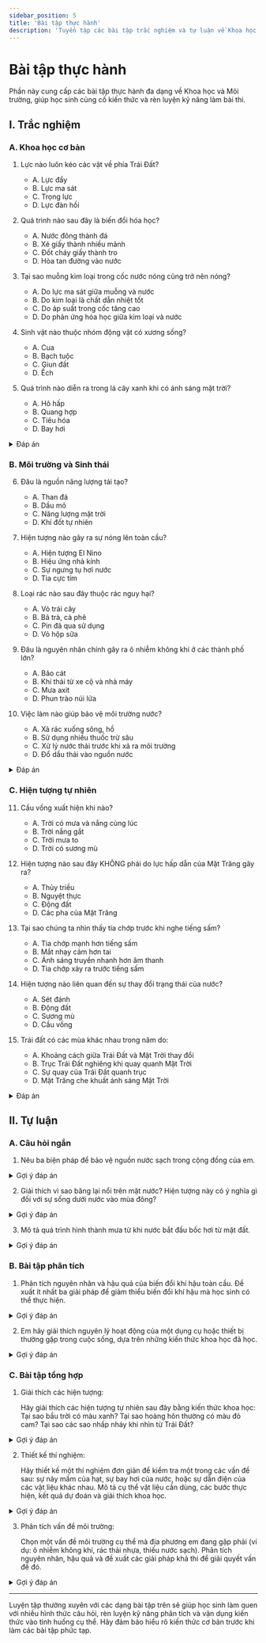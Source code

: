 ```yaml
---
sidebar_position: 5
title: 'Bài tập thực hành'
description: 'Tuyển tập các bài tập trắc nghiệm và tự luận về Khoa học và Môi trường.'
---
```


# Bài tập thực hành

Phần này cung cấp các bài tập thực hành đa dạng về Khoa học và Môi trường, giúp học sinh củng cố kiến thức và rèn luyện kỹ năng làm bài thi.

## I. Trắc nghiệm

### A. Khoa học cơ bản

1. Lực nào luôn kéo các vật về phía Trái Đất?
   - A. Lực đẩy
   - B. Lực ma sát
   - C. Trọng lực
   - D. Lực đàn hồi

2. Quá trình nào sau đây là biến đổi hóa học?
   - A. Nước đông thành đá
   - B. Xé giấy thành nhiều mảnh
   - C. Đốt cháy giấy thành tro
   - D. Hòa tan đường vào nước

3. Tại sao muỗng kim loại trong cốc nước nóng cũng trở nên nóng?
   - A. Do lực ma sát giữa muỗng và nước
   - B. Do kim loại là chất dẫn nhiệt tốt
   - C. Do áp suất trong cốc tăng cao
   - D. Do phản ứng hóa học giữa kim loại và nước

4. Sinh vật nào thuộc nhóm động vật có xương sống?
   - A. Cua
   - B. Bạch tuộc
   - C. Giun đất
   - D. Ếch

5. Quá trình nào diễn ra trong lá cây xanh khi có ánh sáng mặt trời?
   - A. Hô hấp
   - B. Quang hợp
   - C. Tiêu hóa
   - D. Bay hơi

<details>
<summary>Đáp án</summary>

1. C
2. C
3. B
4. D
5. B
</details>

### B. Môi trường và Sinh thái

6. Đâu là nguồn năng lượng tái tạo?
   - A. Than đá
   - B. Dầu mỏ
   - C. Năng lượng mặt trời
   - D. Khí đốt tự nhiên

7. Hiện tượng nào gây ra sự nóng lên toàn cầu?
   - A. Hiện tượng El Nino
   - B. Hiệu ứng nhà kính
   - C. Sự ngưng tụ hơi nước
   - D. Tia cực tím

8. Loại rác nào sau đây thuộc rác nguy hại?
   - A. Vỏ trái cây
   - B. Bã trà, cà phê
   - C. Pin đã qua sử dụng
   - D. Vỏ hộp sữa

9. Đâu là nguyên nhân chính gây ra ô nhiễm không khí ở các thành phố lớn?
   - A. Bão cát
   - B. Khí thải từ xe cộ và nhà máy
   - C. Mưa axit
   - D. Phun trào núi lửa

10. Việc làm nào giúp bảo vệ môi trường nước?
    - A. Xả rác xuống sông, hồ
    - B. Sử dụng nhiều thuốc trừ sâu
    - C. Xử lý nước thải trước khi xả ra môi trường
    - D. Đổ dầu thải vào nguồn nước

<details>
<summary>Đáp án</summary>

6. C
7. B
8. C
9. B
10. C
</details>

### C. Hiện tượng tự nhiên

11. Cầu vồng xuất hiện khi nào?
    - A. Trời có mưa và nắng cùng lúc
    - B. Trời nắng gắt
    - C. Trời mưa to
    - D. Trời có sương mù

12. Hiện tượng nào sau đây KHÔNG phải do lực hấp dẫn của Mặt Trăng gây ra?
    - A. Thủy triều
    - B. Nguyệt thực
    - C. Động đất
    - D. Các pha của Mặt Trăng

13. Tại sao chúng ta nhìn thấy tia chớp trước khi nghe tiếng sấm?
    - A. Tia chớp mạnh hơn tiếng sấm
    - B. Mắt nhạy cảm hơn tai
    - C. Ánh sáng truyền nhanh hơn âm thanh
    - D. Tia chớp xảy ra trước tiếng sấm

14. Hiện tượng nào liên quan đến sự thay đổi trạng thái của nước?
    - A. Sét đánh
    - B. Động đất
    - C. Sương mù
    - D. Cầu vồng

15. Trái đất có các mùa khác nhau trong năm do:
    - A. Khoảng cách giữa Trái Đất và Mặt Trời thay đổi
    - B. Trục Trái Đất nghiêng khi quay quanh Mặt Trời
    - C. Sự quay của Trái Đất quanh trục
    - D. Mặt Trăng che khuất ánh sáng Mặt Trời

<details>
<summary>Đáp án</summary>

11. A
12. C
13. C
14. C
15. B
</details>

## II. Tự luận

### A. Câu hỏi ngắn

1. Nêu ba biện pháp để bảo vệ nguồn nước sạch trong cộng đồng của em.

<details>
<summary>Gợi ý đáp án</summary>

Ba biện pháp bảo vệ nguồn nước sạch:
- Không xả rác thải, hóa chất độc hại xuống sông, hồ, kênh rạch
- Tiết kiệm nước trong sinh hoạt hàng ngày (khóa vòi khi không dùng, tái sử dụng nước sinh hoạt)
- Tham gia các hoạt động làm sạch nguồn nước như dọn rác ven sông, hồ; tuyên truyền ý thức bảo vệ nguồn nước trong cộng đồng
</details>

2. Giải thích vì sao băng lại nổi trên mặt nước? Hiện tượng này có ý nghĩa gì đối với sự sống dưới nước vào mùa đông?

<details>
<summary>Gợi ý đáp án</summary>

Băng nổi trên mặt nước vì khi nước đông đá, các phân tử nước sắp xếp thành cấu trúc lục giác, tạo khoảng trống làm giảm mật độ. Do đó mật độ của băng (0,92 g/cm³) nhỏ hơn mật độ của nước (1 g/cm³), khiến băng nổi lên trên.

Ý nghĩa: Khi mặt nước đóng băng vào mùa đông, lớp băng này tạo thành lớp cách nhiệt, giữ cho nước bên dưới không bị đóng băng hoàn toàn. Nhờ đó, sinh vật thủy sinh vẫn có thể sống sót qua mùa đông khắc nghiệt. Nếu băng chìm xuống đáy, toàn bộ khối nước có thể đóng băng, gây nguy hiểm cho sinh vật thủy sinh.
</details>

3. Mô tả quá trình hình thành mưa từ khi nước bắt đầu bốc hơi từ mặt đất.

<details>
<summary>Gợi ý đáp án</summary>

Quá trình hình thành mưa:
1. Nước từ các nguồn (sông, hồ, biển, đất ẩm) bốc hơi do nhiệt độ của mặt đất và không khí.
2. Hơi nước bay lên cao, gặp không khí lạnh ở tầng cao hơn trong khí quyển.
3. Hơi nước ngưng tụ thành những giọt nước nhỏ li ti, tạo thành các đám mây.
4. Các giọt nước nhỏ kết hợp với nhau, trở nên to và nặng hơn.
5. Khi trọng lượng của giọt nước đủ lớn, vượt qua lực đẩy của không khí, các giọt nước rơi xuống mặt đất tạo thành mưa.
</details>

### B. Bài tập phân tích

1. Phân tích nguyên nhân và hậu quả của biến đổi khí hậu toàn cầu. Đề xuất ít nhất ba giải pháp để giảm thiểu biến đổi khí hậu mà học sinh có thể thực hiện.

<details>
<summary>Gợi ý đáp án</summary>

**Nguyên nhân của biến đổi khí hậu:**
- Tăng lượng khí nhà kính (CO₂, CH₄, N₂O) do hoạt động của con người
- Đốt nhiên liệu hóa thạch (than, dầu, khí đốt) từ công nghiệp, giao thông
- Phá rừng làm giảm khả năng hấp thụ CO₂
- Chăn nuôi quy mô lớn thải nhiều khí methane
- Sản xuất công nghiệp và chất thải

**Hậu quả:**
- Nhiệt độ toàn cầu tăng, băng tan ở hai cực
- Mực nước biển dâng, đe dọa vùng ven biển, đảo nhỏ
- Thời tiết cực đoan: bão, lũ, hạn hán, sóng nhiệt xuất hiện nhiều hơn
- Ảnh hưởng đến nông nghiệp, an ninh lương thực
- Nhiều loài sinh vật bị đe dọa do mất môi trường sống

**Giải pháp học sinh có thể thực hiện:**
1. Tiết kiệm điện, nước trong sinh hoạt hàng ngày (tắt đèn, quạt khi không dùng)
2. Sử dụng phương tiện công cộng, đi bộ hoặc xe đạp cho những quãng đường ngắn
3. Trồng và chăm sóc cây xanh trong trường học, nhà ở và cộng đồng
4. Giảm thiểu rác thải, thực hiện phân loại rác và tái chế
5. Tuyên truyền, nâng cao nhận thức của người xung quanh về biến đổi khí hậu
</details>

2. Em hãy giải thích nguyên lý hoạt động của một dụng cụ hoặc thiết bị thường gặp trong cuộc sống, dựa trên những kiến thức khoa học đã học.

<details>
<summary>Gợi ý đáp án</summary>

**Ví dụ về Tủ lạnh:**

Nguyên lý hoạt động của tủ lạnh dựa trên sự thay đổi trạng thái của chất làm lạnh (gas lạnh) và nguyên lý truyền nhiệt:

1. Trong tủ lạnh có một hệ thống kín gồm máy nén, dàn nóng (ở phía sau tủ), van tiết lưu và dàn lạnh (bên trong tủ).

2. Máy nén hút gas lạnh dạng hơi, nén lại làm tăng áp suất và nhiệt độ, biến gas thành dạng hơi nóng, nhiệt độ cao.

3. Gas nóng này đi qua dàn nóng (tản nhiệt) ở phía sau tủ, tỏa nhiệt ra môi trường xung quanh và ngưng tụ thành chất lỏng.

4. Chất lỏng này đi qua van tiết lưu, giảm áp đột ngột khiến nhiệt độ giảm mạnh.

5. Chất lỏng lạnh đi vào dàn lạnh (bên trong tủ), hấp thụ nhiệt từ không khí trong tủ, bay hơi trở lại thành dạng khí.

6. Gas lạnh quay trở lại máy nén, tiếp tục chu trình.

7. Quá trình này liên tục lặp lại, nhiệt từ bên trong tủ lạnh được hút ra ngoài, khiến nhiệt độ bên trong tủ giảm xuống và duy trì ở mức thấp.

8. Khi nhiệt độ trong tủ đạt đến mức cài đặt, bộ điều khiển nhiệt sẽ tắt máy nén, và khởi động lại khi nhiệt độ tăng lên.

Tủ lạnh áp dụng nguyên lý vật lý: nhiệt luôn truyền từ vật có nhiệt độ cao đến vật có nhiệt độ thấp, và quá trình bay hơi hấp thụ nhiệt, quá trình ngưng tụ tỏa nhiệt.
</details>

### C. Bài tập tổng hợp

1. Giải thích các hiện tượng:
   
   Hãy giải thích các hiện tượng tự nhiên sau đây bằng kiến thức khoa học: Tại sao bầu trời có màu xanh? Tại sao hoàng hôn thường có màu đỏ cam? Tại sao các sao nhấp nháy khi nhìn từ Trái Đất?

<details>
<summary>Gợi ý đáp án</summary>

**Bầu trời có màu xanh:**
Khi ánh sáng mặt trời đi qua bầu khí quyển, ánh sáng bị tán xạ bởi các phân tử không khí và bụi. Ánh sáng có bước sóng ngắn (màu xanh lam) bị tán xạ mạnh hơn ánh sáng có bước sóng dài (màu đỏ). Kết quả là màu xanh lam tán xạ khắp bầu trời, khiến chúng ta nhìn thấy bầu trời có màu xanh.

**Hoàng hôn có màu đỏ cam:**
Khi mặt trời gần khuất dưới đường chân trời, ánh sáng mặt trời phải đi qua một đoạn dày hơn của bầu khí quyển để đến mắt chúng ta. Ánh sáng bước sóng ngắn (xanh lam) bị tán xạ đi nơi khác, chỉ còn ánh sáng bước sóng dài (đỏ, cam, vàng) đi thẳng đến mắt chúng ta, khiến mặt trời và bầu trời xung quanh có màu đỏ cam khi hoàng hôn.

**Các sao nhấp nháy:**
Ánh sáng từ các ngôi sao phải đi qua bầu khí quyển Trái Đất trước khi đến mắt chúng ta. Bầu khí quyển luôn có sự chuyển động, thay đổi về nhiệt độ, mật độ và áp suất. Khi ánh sáng đi qua các lớp không khí khác nhau này, nó bị khúc xạ (bẻ cong) theo nhiều hướng khác nhau, khiến ánh sáng sao lúc mạnh lúc yếu, tạo hiện tượng nhấp nháy. Đó là lý do tại sao các phi hành gia trên vũ trụ nhìn thấy các ngôi sao không nhấp nháy.
</details>

2. Thiết kế thí nghiệm:
   
   Hãy thiết kế một thí nghiệm đơn giản để kiểm tra một trong các vấn đề sau: sự nảy mầm của hạt, sự bay hơi của nước, hoặc sự dẫn điện của các vật liệu khác nhau. Mô tả cụ thể vật liệu cần dùng, các bước thực hiện, kết quả dự đoán và giải thích khoa học.

<details>
<summary>Gợi ý đáp án</summary>

**Thí nghiệm về sự nảy mầm của hạt:**

**Vật liệu cần dùng:**
- Hạt đậu xanh (hoặc đậu đỏ, đậu nành)
- 4 cốc nhựa trong suốt
- Bông gòn
- Nước
- Đèn bàn
- Tủ lạnh (hoặc nơi tối, mát)
- Bút lông và giấy dán nhãn

**Các bước thực hiện:**
1. Dán nhãn 4 cốc: A, B, C và D
2. Đặt bông gòn vào đáy mỗi cốc
3. Đặt 5-10 hạt đậu lên trên bông gòn trong mỗi cốc
4. Tưới nước vào cốc A, B và C sao cho bông gòn ẩm, không tưới nước vào cốc D
5. Đặt cốc A ở nơi có ánh sáng tự nhiên, nhiệt độ phòng
6. Đặt cốc B ở nơi tối, nhiệt độ phòng
7. Đặt cốc C trong tủ lạnh
8. Đặt cốc D ở nơi có ánh sáng tự nhiên, nhiệt độ phòng
9. Quan sát và ghi lại kết quả mỗi ngày trong 7 ngày

**Kết quả dự đoán:**
- Cốc A: Hạt nảy mầm tốt, phát triển thành cây con khỏe mạnh
- Cốc B: Hạt nảy mầm nhưng cây con có màu vàng, yếu, thân dài
- Cốc C: Hạt nảy mầm chậm hoặc không nảy mầm
- Cốc D: Không nảy mầm

**Giải thích khoa học:**
- Sự nảy mầm của hạt cần các điều kiện: nước, oxy, nhiệt độ thích hợp
- Ánh sáng không cần thiết cho sự nảy mầm nhưng cần cho quá trình quang hợp sau đó
- Cốc A có đủ điều kiện nên phát triển tốt
- Cốc B thiếu ánh sáng nên cây con vàng, yếu, thân dài (hiện tượng vươn dài tìm ánh sáng)
- Cốc C có nhiệt độ thấp làm chậm hoặc ngăn quá trình nảy mầm
- Cốc D thiếu nước nên không thể nảy mầm

Thí nghiệm này giúp chứng minh các yếu tố ảnh hưởng đến sự nảy mầm của hạt và phát triển của cây con.
</details>

3. Phân tích vấn đề môi trường:
   
   Chọn một vấn đề môi trường cụ thể mà địa phương em đang gặp phải (ví dụ: ô nhiễm không khí, rác thải nhựa, thiếu nước sạch). Phân tích nguyên nhân, hậu quả và đề xuất các giải pháp khả thi để giải quyết vấn đề đó.

<details>
<summary>Gợi ý đáp án</summary>

**Vấn đề: Ô nhiễm rác thải nhựa tại các khu vực ven sông và kênh rạch**

**Nguyên nhân:**
1. Thói quen xả rác bừa bãi của người dân
2. Thiếu hệ thống thu gom rác hiệu quả
3. Sử dụng quá nhiều sản phẩm nhựa dùng một lần
4. Thiếu nhận thức về tác hại của rác thải nhựa
5. Chưa có biện pháp xử lý, tái chế rác nhựa hiệu quả
6. Thiếu chế tài xử phạt hành vi xả rác bừa bãi

**Hậu quả:**
1. Ô nhiễm môi trường nước: rác nhựa làm cản trở dòng chảy, gây ô nhiễm nguồn nước
2. Ảnh hưởng đến hệ sinh thái thủy sinh: nhiều loài sinh vật bị mắc kẹt, ăn phải nhựa dẫn đến tử vong
3. Nguy cơ ngập lụt do rác gây tắc nghẽn cống thoát nước
4. Mất mỹ quan đô thị, ảnh hưởng đến du lịch và đời sống người dân
5. Tác động lâu dài: nhựa phân hủy thành vi nhựa, đi vào chuỗi thức ăn và gây hại cho sức khỏe con người

**Giải pháp:**
1. Nâng cao nhận thức cộng đồng:
   - Tổ chức các chiến dịch tuyên truyền tại trường học, khu dân cư
   - Treo biển cảnh báo, hướng dẫn bỏ rác đúng nơi quy định

2. Cải thiện hệ thống quản lý rác thải:
   - Bố trí đủ thùng rác công cộng với phân loại rõ ràng
   - Tăng tần suất thu gom rác tại các khu vực trọng điểm

3. Giảm thiểu sử dụng nhựa:
   - Khuyến khích sử dụng túi vải, bình nước tái sử dụng
   - Hạn chế sử dụng đồ nhựa dùng một lần trong trường học, cơ quan

4. Tổ chức hoạt động cộng đồng:
   - Thành lập các đội tình nguyện dọn rác định kỳ
   - Tổ chức các cuộc thi sáng tạo từ rác thải nhựa

5. Chính sách và thực thi:
   - Đề xuất chính sách hỗ trợ các sản phẩm thân thiện môi trường
   - Tăng cường giám sát và xử phạt hành vi xả rác bừa bãi

Với những giải pháp trên, vấn đề ô nhiễm rác thải nhựa có thể được cải thiện đáng kể, góp phần bảo vệ môi trường sống và hệ sinh thái thủy sinh.
</details>

---

Luyện tập thường xuyên với các dạng bài tập trên sẽ giúp học sinh làm quen với nhiều hình thức câu hỏi, rèn luyện kỹ năng phân tích và vận dụng kiến thức vào tình huống cụ thể. Hãy đảm bảo hiểu rõ kiến thức cơ bản trước khi làm các bài tập phức tạp. 